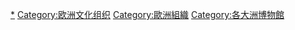 {{Commonscat|Museums in Europe}}

[[Category:欧洲各类建筑物|*]]
[[Category:欧洲文化组织|Category:欧洲文化组织]]
[[Category:歐洲組織|Category:歐洲組織]]
[[Category:各大洲博物館|Category:各大洲博物館]]